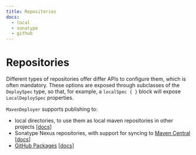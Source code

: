 ```yaml
---
title: Repositories
docs:
  - local
  - sonatype
  - github
---
```


# Repositories

Different types of repositories offer differ APIs to configure them, which is often mandatory. These options are
exposed through subclasses of the `DeploySpec` type, so that, for example, a `localSpec { }` block will expose
`LocalDeploySpec` properties.

`MavenDeployer` supports publishing to:
- local directories, to use them as local maven repositories in other projects [[docs](local)]
- Sonatype Nexus repositories, with support for syncing to [Maven Central](https://central.sonatype.org/) [[docs](sonatype)]
- [GitHub Packages](https://docs.github.com/en/packages) [[docs](github)]

